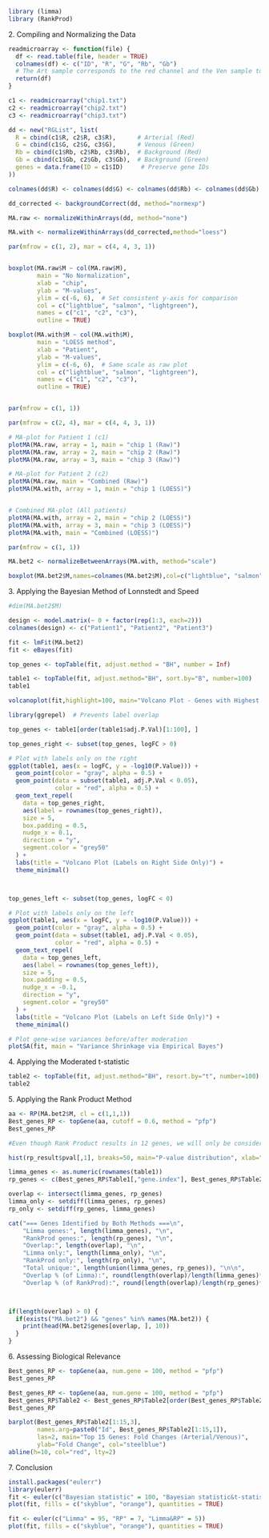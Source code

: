 ```{r}
library (limma)
library (RankProd)
```

########## 2. Compiling and Normalizing the Data

```{r}
readmicroarray <- function(file) {
  df <- read.table(file, header = TRUE)
  colnames(df) <- c("ID", "R", "G", "Rb", "Gb")  
  # The Art sample corresponds to the red channel and the Ven sample to the green channel.
  return(df)
}
```

```{r}
c1 <- readmicroarray("chip1.txt")
c2 <- readmicroarray("chip2.txt")
c3 <- readmicroarray("chip3.txt")
```

```{r}
dd <- new("RGList", list(
  R = cbind(c1$R, c2$R, c3$R),      # Arterial (Red)
  G = cbind(c1$G, c2$G, c3$G),      # Venous (Green)
  Rb = cbind(c1$Rb, c2$Rb, c3$Rb),  # Background (Red)
  Gb = cbind(c1$Gb, c2$Gb, c3$Gb),  # Background (Green)
  genes = data.frame(ID = c1$ID)     # Preserve gene IDs
))
```

```{r}
colnames(dd$R) <- colnames(dd$G) <- colnames(dd$Rb) <- colnames(dd$Gb) <- c("c1", "c2", "c3") 
```

```{r}
dd_corrected <- backgroundCorrect(dd, method="normexp")
```

```{r}
MA.raw <- normalizeWithinArrays(dd, method="none")
```

```{r}
MA.with <- normalizeWithinArrays(dd_corrected,method="loess") 
```

```{r}

par(mfrow = c(1, 2), mar = c(4, 4, 3, 1))  


boxplot(MA.raw$M ~ col(MA.raw$M),
        main = "No Normalization",
        xlab = "chip",
        ylab = "M-values",
        ylim = c(-6, 6),  # Set consistent y-axis for comparison
        col = c("lightblue", "salmon", "lightgreen"),
        names = c("c1", "c2", "c3"),
        outline = TRUE)  

boxplot(MA.with$M ~ col(MA.with$M),
        main = "LOESS method",
        xlab = "Patient",
        ylab = "M-values",
        ylim = c(-6, 6),  # Same scale as raw plot
        col = c("lightblue", "salmon", "lightgreen"),
        names = c("c1", "c2", "c3"),
        outline = TRUE)


par(mfrow = c(1, 1))
```

```{r}
par(mfrow = c(2, 4), mar = c(4, 4, 3, 1))

# MA-plot for Patient 1 (c1)
plotMA(MA.raw, array = 1, main = "chip 1 (Raw)")
plotMA(MA.raw, array = 2, main = "chip 2 (Raw)")
plotMA(MA.raw, array = 3, main = "chip 3 (Raw)")

# MA-plot for Patient 2 (c2)
plotMA(MA.raw, main = "Combined (Raw)")
plotMA(MA.with, array = 1, main = "chip 1 (LOESS)")


# Combined MA-plot (All patients)
plotMA(MA.with, array = 2, main = "chip 2 (LOESS)")
plotMA(MA.with, array = 3, main = "chip 3 (LOESS)")
plotMA(MA.with, main = "Combined (LOESS)")

par(mfrow = c(1, 1))
```

```{r}
MA.bet2 <- normalizeBetweenArrays(MA.with, method="scale")

boxplot(MA.bet2$M,names=colnames(MA.bet2$M),col=c("lightblue", "salmon", "lightgreen"))
```

########## 3. Applying the Bayesian Method of Lonnstedt and Speed

```{r}
#dim(MA.bet2$M)  

design <- model.matrix(~ 0 + factor(rep(1:3, each=2)))  
colnames(design) <- c("Patient1", "Patient2", "Patient3")

fit <- lmFit(MA.bet2)  
fit <- eBayes(fit)

top_genes <- topTable(fit, adjust.method = "BH", number = Inf)
```

```{r}
table1 <- topTable(fit, adjust.method="BH", sort.by="B", number=100)
table1

```

```{r}
volcanoplot(fit,highlight=100, main="Volcano Plot - Genes with Highest Differential Expression", cex=0.3) 

library(ggrepel)  # Prevents label overlap

top_genes <- table1[order(table1$adj.P.Val)[1:100], ]

top_genes_right <- subset(top_genes, logFC > 0)

# Plot with labels only on the right 
ggplot(table1, aes(x = logFC, y = -log10(P.Value))) +
  geom_point(color = "gray", alpha = 0.5) +
  geom_point(data = subset(table1, adj.P.Val < 0.05), 
             color = "red", alpha = 0.5) +
  geom_text_repel(
    data = top_genes_right,  
    aes(label = rownames(top_genes_right)),
    size = 5,
    box.padding = 0.5,       
    nudge_x = 0.1,           
    direction = "y",         
    segment.color = "grey50" 
  ) +
  labs(title = "Volcano Plot (Labels on Right Side Only)") +
  theme_minimal()



top_genes_left <- subset(top_genes, logFC < 0)  

# Plot with labels only on the left
ggplot(table1, aes(x = logFC, y = -log10(P.Value))) +
  geom_point(color = "gray", alpha = 0.5) +
  geom_point(data = subset(table1, adj.P.Val < 0.05), 
             color = "red", alpha = 0.5) +
  geom_text_repel(
    data = top_genes_left,  
    aes(label = rownames(top_genes_left)),
    size = 5,
    box.padding = 0.5,      
    nudge_x = -0.1,          
    direction = "y",         
    segment.color = "grey50"  
  ) +
  labs(title = "Volcano Plot (Labels on Left Side Only)") +
  theme_minimal()

```

```{r}
# Plot gene-wise variances before/after moderation
plotSA(fit, main = "Variance Shrinkage via Empirical Bayes")
```

########## 4. Applying the Moderated t-statistic

```{r}
table2 <- topTable(fit, adjust.method="BH", resort.by="t", number=100) 
table2

```

########## 5. Applying the Rank Product Method

```{r}
aa <- RP(MA.bet2$M, cl = c(1,1,1)) 
Best_genes_RP <- topGene(aa, cutoff = 0.6, method = "pfp")
Best_genes_RP

#Even though Rank Product results in 12 genes, we will only be considering Table2 moving forward as the genes in Table1 have a very low FC (indicating low biological relevance) and the pfp is rather high (indicating high propensity for false positives)

```

```{r}
hist(rp_result$pval[,1], breaks=50, main="P-value distribution", xlab="P-value")  

```

```{r}
limma_genes <- as.numeric(rownames(table1))
rp_genes <- c(Best_genes_RP$Table1[,"gene.index"], Best_genes_RP$Table2[,"gene.index"])

overlap <- intersect(limma_genes, rp_genes)
limma_only <- setdiff(limma_genes, rp_genes)
rp_only <- setdiff(rp_genes, limma_genes)

cat("=== Genes Identified by Both Methods ===\n",
    "Limma genes:", length(limma_genes), "\n",
    "RankProd genes:", length(rp_genes), "\n",
    "Overlap:", length(overlap), "\n",
    "Limma only:", length(limma_only), "\n",
    "RankProd only:", length(rp_only), "\n",
    "Total unique:", length(union(limma_genes, rp_genes)), "\n\n",
    "Overlap % (of Limma):", round(length(overlap)/length(limma_genes)*100, 1), "%\n",
    "Overlap % (of RankProd):", round(length(overlap)/length(rp_genes)*100, 1), "%\n")



if(length(overlap) > 0) {
  if(exists("MA.bet2") && "genes" %in% names(MA.bet2)) {
    print(head(MA.bet2$genes[overlap, ], 10))
  }
}
```

########## 6. Assessing Biological Relevance

```{r}
Best_genes_RP <- topGene(aa, num.gene = 100, method = "pfp") 
Best_genes_RP

```

```{r}

Best_genes_RP <- topGene(aa, num.gene = 100, method = "pfp")
Best_genes_RP$Table2 <- Best_genes_RP$Table2[order(Best_genes_RP$Table2[,3], decreasing = TRUE), ]
Best_genes_RP
```

```{r}
barplot(Best_genes_RP$Table2[1:15,3], 
        names.arg=paste0("Id", Best_genes_RP$Table2[1:15,1]),
        las=2, main="Top 15 Genes: Fold Changes (Arterial/Venous)",
        ylab="Fold Change", col="steelblue")
abline(h=10, col="red", lty=2)
```

########## 7. Conclusion

```{r}
install.packages("eulerr")
library(eulerr)
fit <- euler(c("Bayesian statistic" = 100, "Bayesian statistic&t-statistic" = 0, "t-statistic" = 100))
plot(fit, fills = c("skyblue", "orange"), quantities = TRUE)
```

```{r}


fit <- euler(c("Limma" = 95, "RP" = 7, "Limma&RP" = 5))
plot(fit, fills = c("skyblue", "orange"), quantities = TRUE)
```
